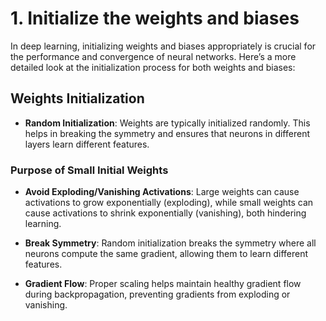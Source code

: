 # 1. Initialize the weights and biases

In deep learning, initializing weights and biases appropriately is crucial for the performance and convergence of neural networks. Here's a more detailed look at the initialization process for both weights and biases:

## Weights Initialization

-   **Random Initialization**: Weights are typically initialized randomly. This helps in breaking the symmetry and ensures that neurons in different layers learn different features.

### Purpose of Small Initial Weights

-   **Avoid Exploding/Vanishing Activations**: Large weights can cause activations to grow exponentially (exploding), while small weights can cause activations to shrink exponentially (vanishing), both hindering learning.

-   **Break Symmetry**: Random initialization breaks the symmetry where all neurons compute the same gradient, allowing them to learn different features.

-   **Gradient Flow**: Proper scaling helps maintain healthy gradient flow during backpropagation, preventing gradients from exploding or vanishing.

